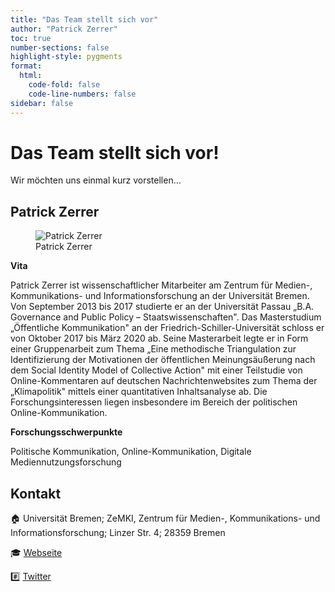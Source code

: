```yaml
---
title: "Das Team stellt sich vor"
author: "Patrick Zerrer"
toc: true
number-sections: false
highlight-style: pygments
format:
  html:
    code-fold: false
    code-line-numbers: false
sidebar: false
---
```


# Das Team stellt sich vor!

Wir möchten uns einmal kurz vorstellen...

## Patrick Zerrer

![Patrick Zerrer](bild_patrick.png)

**Vita**

Patrick Zerrer ist wissenschaftlicher Mitarbeiter am Zentrum für Medien-, Kommunikations- und Informationsforschung an der Universität Bremen. Von September 2013 bis 2017 studierte er an der Universität Passau „B.A. Governance and Public Policy -- Staatswissenschaften\". Das Masterstudium „Öffentliche Kommunikation\" an der Friedrich-Schiller-Universität schloss er von Oktober 2017 bis März 2020 ab. Seine Masterarbeit legte er in Form einer Gruppenarbeit zum Thema „Eine methodische Triangulation zur Identifizierung der Motivationen der öffentlichen Meinungsäußerung nach dem Social Identity Model of Collective Action\" mit einer Teilstudie von Online-Kommentaren auf deutschen Nachrichtenwebsites zum Thema der „Klimapolitik\" mittels einer quantitativen Inhaltsanalyse ab. Die Forschungsinteressen liegen insbesondere im Bereich der politischen Online-Kommunikation.

**Forschungsschwerpunkte**

Politische Kommunikation, Online-Kommunikation, Digitale Mediennutzungsforschung


::: {.callout-note collapse="true" icon="false"}
## Kontakt

🏠 Universität Bremen;
ZeMKI, Zentrum für Medien-, Kommunikations- und Informationsforschung;
Linzer Str. 4;
28359 Bremen

🎓 [Webseite](https://www.uni-bremen.de/zemki/das-zemki/personen/profilseite/idm/24668?cHash=3dca3e98ee8a659c9390ae7bcf8178d5)

#️⃣ [Twitter](https://twitter.com/patrick_zerrer)

:::

